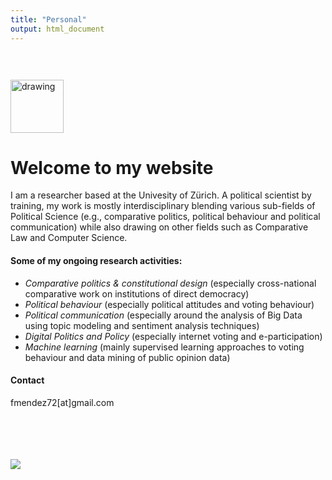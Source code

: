 ```yaml
---
title: "Personal"
output: html_document
---
```


<style type="text/css">
.title {
  display: none;
}

#getting-started img {
  margin-right: 10px;
}

</style>

<div class="row" style="padding-top: 30px;">
<div class="col-sm-6">

<img src="images/fm.png" alt="drawing" width="85" height="85"/>

# **Welcome to my website**

I am a researcher based at the Univesity of Zürich. A political scientist by training, my work is mostly interdisciplinary blending various sub-fields of Political Science (e.g., comparative politics, political behaviour and political communication) while also drawing on other fields such as Comparative Law and Computer Science. 

#### Some of my ongoing research activities:
*   *Comparative politics & constitutional design* (especially cross-national comparative work on institutions of direct democracy)  
*   *Political behaviour* (especially political attitudes and voting behaviour)
*   *Political communication* (especially around the analysis of Big Data using topic modeling and sentiment analysis techniques)
*   *Digital Politics and Policy * (especially internet voting and e-participation)  
*   *Machine learning* (mainly supervised learning approaches to voting behaviour and data mining of public opinion data)

#### Contact
fmendez72[at]gmail.com

</div>
<div class="col-sm-6">

<br/><br/><br/><br/>
<a href = "https://fmendez72.github.io/web/">
![](images/wordcloudBlue.png)
</a>
</div>

